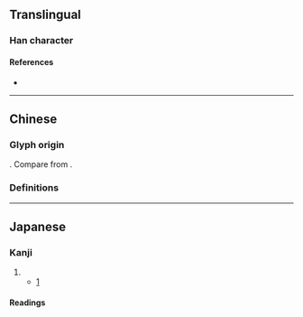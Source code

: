 {{also|師|帅}}
{{character info}}
==Translingual==
{{stroke order|strokes=6}}

===Han character===
{{Han char|rn=50|rad=巾|as=03|sn=6|four=|canj=LLMB|ids=⿰刂帀,⿲丶丿帀}}

====References====
* {{Han ref|kx=0329.051|dkj=08800|dj=0634.150|hdz=10730.070|uh=5E08|ud=24072}}

----

==Chinese==

===Glyph origin===
{{Han simp|師|f=𠂤|t=刂}}. Compare {{zh-l|*帅}} from {{zh-l|*帥}}.

===Definitions===
{{zh-see|師}}

----

==Japanese==

===Kanji===
{{ja-kanji|rs=巾03}}

# {{abbreviation of|ja|師}}
#* [https://twitter.com/AA__iUEoHnn/status/1367004449554665473]
#*: {{ja-usex|[[w:ja:調理師法|調%理%'''师'''%法]]（昭%和%三%十%三%年%法%律%㐧%百%四%十%七%号）[[により]][[調理師|調%理%'''师''']]の[[免%許]]を[[与える]]よってこの[[証]]を[[交%付]]する|^ちょう%り%'''し'''-%ほう（^しょう%わ% さん%じゅう%さん%-ねん% ほう%りつ% だい%-ひゃく%よん%じゅう%なな-%ごう）に より ちょう%り%'''し''' の めん%きょ を あたえる よって この しょう を こう%ふ する|This proof will be issued by granting a license for a cook according to the Cooks Law (Showa 33 Act No. 147).}}

====Readings====
{{ja-readings
|goon=し
|kanon=し
|kun=
}}